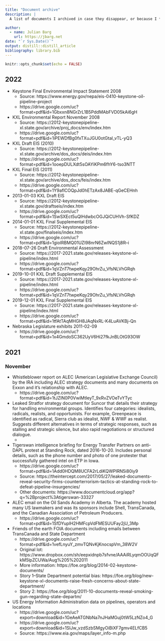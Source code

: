 ```yaml
---
title: "Document archive"
description: |
  A list of documents I archived in case they disappear, or because I *will* forget where to find them. Also, makes it easier to search and find them.

author:
  - name: Julian Barg
    url: https://jbarg.net
date: "`r Sys.Date()`"
output: distill::distill_article
bibliography: library.bib
---
```


```r
knitr::opts_chunk$set(echo = FALSE)
```

## 2022

* Keystone Final Environmental Impact Statement 2008
  * Source: https://www.energy.gov/nepa/eis-0410-keystone-oil-pipeline-project
  * https://drive.google.com/uc?format=pdf&id=1Gbxxn8NGrZrL1B5PddMAbFVD05kAi6gH
* KXL Environmental Report November 2008
  * Source: https://2012-keystonepipeline-xl.state.gov/archive/proj_docs/env/index.htm
  * https://drive.google.com/uc?format=pdf&id=1iPEWDfBg0fxTXuJGU0otGtal_vTL-yQ3
* KXL Draft EIS (2010)
  * Source: https://2012-keystonepipeline-xl.state.gov/archive/dos_docs/deis/index.htm
  * https://drive.google.com/uc?format=pdf&id=1ooepDULXdt5sOAYiKPm6fhY6-tso3NTT
* KXL Final EIS (2011)
  * Source: https://2012-keystonepipeline-xl.state.gov/archive/dos_docs/feis/index.htm
  * https://drive.google.com/uc?format=pdf&id=1Y9aflCOQpJd0hETzAx8JABE-qGeCEHnh
* 2013-01-03 KXL Draft EIS
  * Source: https://2012-keystonepipeline-xl.state.gov/draftseis/index.htm
  * https://drive.google.com/uc?format=pdf&id=1SwSXEct5uQlHdwbcOGJQiCUHVh-SfKDZ
* 2014-01-01 KXL Final Supplemental EIS
  * Source: https://2012-keystonepipeline-xl.state.gov/finalseis/index.htm
  * https://drive.google.com/uc?format=pdf&id=1gioIRBMQ01UZI98nrN6ZwINQS1j8R--i
* 2018-07-26 Draft Environmental Assessment
  * Source: https://2017-2021.state.gov/releases-keystone-xl-pipeline/index.html
  * https://drive.google.com/uc?format=pdf&id=1qVZnT7twpeKqy29OhrZu_VfsNLVhGRqh
* 2019-10-01 KXL Draft Supplemental EIS
  * Source: https://2017-2021.state.gov/releases-keystone-xl-pipeline/index.html
  * https://drive.google.com/uc?format=pdf&id=1qVZnT7twpeKqy29OhrZu_VfsNLVhGRqh
* 2019-12-01 KXL Final Supplemental EIS
  * Source: https://2017-2021.state.gov/releases-keystone-xl-pipeline/index.html
  * https://drive.google.com/uc?format=pdf&id=1tfAtTAqMHGH8JAqNxRL-K4LuAVKBj-Qn
* Nebraska Legislature exhibits 2011-02-09
  * https://drive.google.com/uc?format=pdf&id=1x4GmdoSC362UyV6Hi27fkJnBLOtG93OW

## 2021

### November

* Whistleblower report on ALEC (American Legislative Exchange Council) by the IRA including ALEC strategy documents and many documents on Exxon and it's relationship with ALEC.
  * https://drive.google.com/uc?format=pdf&id=1tJZIN0P0VwiMtIeyT_9xRvZVOeTvYTyc
* Leaked Stratfor strategy document for Suncor that details their strategy for handling environmental groups. Identifies four categories: idealists, radicals, realists, and opportunists. For example, Greenpeace is identified as radical, Sierra club as idealist, NWF & WWF as realist. Suggests different alternatives in terms of strategic responses, such as stalling and strategic silence, but also rapid negotiations or structured dialogue.
  * 
* Tigerswan intelligence briefing for Energy Transfer Partners on anti-DAPL protest at Standing Rock, dated 2016-10-20. Includes personal details, such as the phone number and photo of one protester that successfully gathered intel on ETP in Iowa.
  * https://drive.google.com/uc?format=pdf&id=1Add0HDQM8UCFA2rLdiKQWPIRN5i80iy9
  * Source: https://theintercept.com/2017/05/27/leaked-documents-reveal-security-firms-counterterrorism-tactics-at-standing-rock-to-defeat-pipeline-insurgencies/
  * Other documents: https://www.documentcloud.org/app?q=%2Bproject%3Atigerswan-33327
* ALEC email on the Oil Sands Academy in Alberta. The academy hosted many US lawmakers and was its sponsors include Shell, TransCanada, and the 
Canadian Association of Petroleum Producers.
  * https://drive.google.com/uc?format=pdf&id=1SfDYuplH2HMFcpVdFMESUUFay2jU_3Mp
* Friends of the earth FOIA documents including emails between TransCanada and State Department
  * https://drive.google.com/uc?format=pdf&id=1vefLnyuY_zmvTQNvKjKnocspVm_38W2V
  * Original lot: https://www.dropbox.com/sh/eepxidnpb7sfvne/AAAiRLyqmOOUqQFkM5lpZCUWa/Aug%205%202011
  * More information: https://foe.org/blog/2014-02-keystone-documents/
  * Story 1--State Department potential bias: https://foe.org/blog/new-keystone-xl-documents-raise-fresh-concerns-about-state-department/
  * Story 2: https://foe.org/blog/2011-10-documents-reveal-smoking-gun-regarding-state-departm/
* US Energy Information Administration data on pipelines, operators and locations
  * https://drive.google.com/uc?export=download&id=1GeAeATGNbNa7nJHaMGuj0tW5LzNZo4_G
  * https://drive.google.com/uc?export=download&id=1SIJw_vzdSzbSMgyOiBiXF7gmv4ELfCB5
  * Source: https://www.eia.gov/maps/layer_info-m.php

